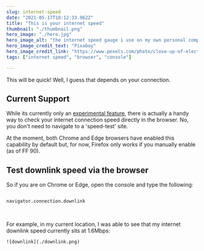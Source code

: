 ```yaml
---
slug: internet-speed
date: "2021-05-17T10:12:33.962Z"
title: "This is your internet speed"
thumbnail: "./thumbnail.png"
hero_image: "./hero.jpg"
hero_image_alt: "the internet speed gauge i use on my own personal computer"
hero_image_credit_text: "Pixabay"
hero_image_credit_link: "https://www.pexels.com/photo/close-up-of-electric-lamp-against-black-background-248747/"
tags: ["internet speed", "browser", "console"]

---
```


This will be quick! Well, I guess that depends on your connection.

## Current Support

While its currently only an [experimental feature](https://developer.mozilla.org/en-US/docs/Web/API/NetworkInformation/downlink), there is actually a handy way to check your internet connection speed directly in the browser. No, you don't need to navigate to a 'speed-test' site.

At the moment, both Chrome and Edge browsers have enabled this capability by default but, for now, Firefox only works if you manually enable (as of FF 90).

## Test downlink speed via the browser

So if you are on Chrome or Edge, open the console and type the following:

```

navigator.connection.downlink


```
<br />
For example, in my current location, I was able to see that my internet downlink speed currently sits at 1.6Mbps:

    ![downlink](./downlink.png)
